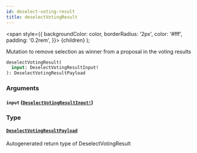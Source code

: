 ```yaml
---
id: deselect-voting-result
title: deselectVotingResult
---
```


<span
style={{
      backgroundColor: color,
      borderRadius: '2px',
      color: '#fff',
      padding: '0.2rem',
    }}>
{children}
</span>
);

Mutation to remove selection as winner from a proposal in the voting results

```graphql
deselectVotingResult(
  input: DeselectVotingResultInput!
): DeselectVotingResultPayload

```

### Arguments

#### `input` ([`DeselectVotingResultInput!`](/api/inputs/deselect-voting-result-input))

### Type

#### [`DeselectVotingResultPayload`](/api/objects/deselect-voting-result-payload)

Autogenerated return type of DeselectVotingResult
